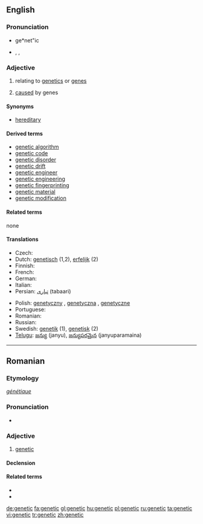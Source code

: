 ==English==
{{wikipedia}}

===Pronunciation===
* ge*net"ic
* {{enPR|jə-nĕt'ĭk}}, {{IPA|/ʤəˈnetɪk/}}, {{SAMPA|dZ@"netIk/}}
*: {{rhymes|ɛtɪk}}

===Adjective===
{{en-adj}}

# {{genetics}} relating to [[genetics]] or [[gene]]s
# [[cause]]d by genes

====Synonyms====
* [[hereditary]]

====Derived terms====
* [[genetic algorithm]]
* [[genetic code]]
* [[genetic disorder]]
* [[genetic drift]]
* [[genetic engineer]]
* [[genetic engineering]]
* [[genetic fingerprinting]]
* [[genetic material]]
* [[genetic modification]]

====Related terms====
none

====Translations====
{{top}}
* Czech: {{t+|cs|genetický|m}}
* Dutch: [[genetisch]] (1,2), [[erfelijk]] (2)
* Finnish: {{t-|fi|geneettinen}}
* French: {{t+|fr|génétique}}
* German: {{t+|de|genetisch}}
* Italian: {{t+|it|genetico|m}}
* Persian: [[تباری]] (tabaari)
{{mid}}
* Polish: [[genetyczny]] {{m}}, [[genetyczna]] {{f}}, [[genetyczne]] {{f}}
* Portuguese: {{t-|pt|genético}}
* Romanian: {{t-|ro|genetic}}
* Russian: {{t+|ru|генетический|sc=Cyrl}}
* Swedish: [[genetik]] (1), [[genetisk]] (2)
* [[Telugu]]: [[జన్యు]] (janyu), [[జన్యుపరమైన]] (janyuparamaina)
{{bottom}}

----

==Romanian==

===Etymology===
{{etyl|fr|ro}} ''[[génétique]]''

===Pronunciation===
* {{IPA|[ʤe'ne.tik]|lang=ro}}

===Adjective===
{{ro-adj|4}}

# [[#English|genetic]]

====Declension====
{{ro-adj-4}}

====Related terms====
* {{l|ro|genă}}
* {{l|ro|genetică}}

[[de:genetic]]
[[fa:genetic]]
[[gl:genetic]]
[[hu:genetic]]
[[pl:genetic]]
[[ru:genetic]]
[[ta:genetic]]
[[vi:genetic]]
[[tr:genetic]]
[[zh:genetic]]
